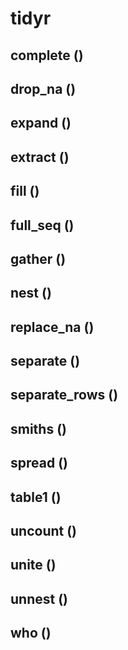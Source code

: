 # tidyr {#tidyr}

## complete ()

## drop_na ()

## expand ()

## extract ()

## fill ()

## full_seq ()

## gather ()

## nest ()

## replace_na ()

## separate ()

## separate_rows ()

## smiths ()

## spread ()

## table1 ()

## uncount ()

## unite ()

## unnest ()

## who ()
